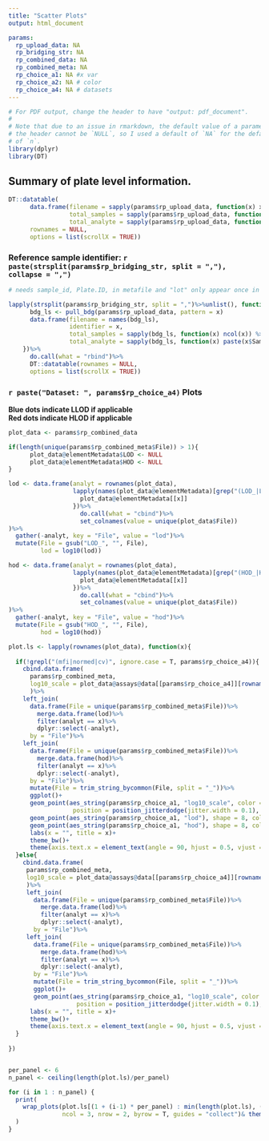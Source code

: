 ```yaml
---
title: "Scatter Plots"
output: html_document

params:
  rp_upload_data: NA
  rp_bridging_str: NA
  rp_combined_data: NA
  rp_combined_meta: NA
  rp_choice_a1: NA #x var
  rp_choice_a2: NA # color 
  rp_choice_a4: NA # datasets
---
```


```r
# For PDF output, change the header to have "output: pdf_document".
#
# Note that due to an issue in rmarkdown, the default value of a parameter in
# the header cannot be `NULL`, so I used a default of `NA` for the default value
# of `n`.
library(dplyr)
library(DT)
```


## Summary of plate level information.


```r
DT::datatable(
      data.frame(filename = sapply(params$rp_upload_data, function(x) x$File[1]) %>% unlist(),
                 total_samples = sapply(params$rp_upload_data, function(x) ncol(x)) %>% unlist(),
                 total_analyte = sapply(params$rp_upload_data, function(x) nrow(x)) %>% unlist()),
      rownames = NULL,
      options = list(scrollX = TRUE))
```
 
### Reference sample identifier: `r paste(strsplit(params$rp_bridging_str, split = ","), collapse = ",")`

```r
# needs sample_id, Plate.ID, in metafile and "lot" only appear once in column names

lapply(strsplit(params$rp_bridging_str, split = ",")%>%unlist(), function(x){
      bdg_ls <- pull_bdg(params$rp_upload_data, pattern = x)
      data.frame(filename = names(bdg_ls),
                 identifier = x,
                 total_samples = sapply(bdg_ls, function(x) ncol(x)) %>% unlist(),
                 total_analyte = sapply(bdg_ls, function(x) paste(x$Sample, collapse = ",")) %>% unlist())
    })%>%
      do.call(what = "rbind")%>%
      DT::datatable(rownames = NULL,
      options = list(scrollX = TRUE))

```

### `r paste("Dataset: ", params$rp_choice_a4)` Plots

**Blue dots indicate LLOD if applicable**  
**Red dots indicate HLOD if applicable**  

```r
plot_data <- params$rp_combined_data

if(length(unique(params$rp_combined_meta$File)) > 1){
      plot_data@elementMetadata$LOD <- NULL
      plot_data@elementMetadata$HOD <- NULL
}

lod <- data.frame(analyt = rownames(plot_data),
                  lapply(names(plot_data@elementMetadata)[grep("(LOD_|LOD)", names(plot_data@elementMetadata))], function(x){
                    plot_data@elementMetadata[[x]]
                  })%>%
                    do.call(what = "cbind")%>%
                    set_colnames(value = unique(plot_data$File))
)%>%
  gather(-analyt, key = "File", value = "lod")%>%
  mutate(File = gsub("LOD_", "", File),
         lod = log10(lod))

hod <- data.frame(analyt = rownames(plot_data),
                  lapply(names(plot_data@elementMetadata)[grep("(HOD_|HOD)", names(plot_data@elementMetadata))], function(x){
                    plot_data@elementMetadata[[x]]
                  })%>%
                    do.call(what = "cbind")%>%
                    set_colnames(value = unique(plot_data$File))
)%>%
  gather(-analyt, key = "File", value = "hod")%>%
  mutate(File = gsub("HOD_", "", File),
         hod = log10(hod))

plot.ls <- lapply(rownames(plot_data), function(x){
  
  if(!grepl("(mfi|normed|cv)", ignore.case = T, params$rp_choice_a4)){
    cbind.data.frame(
      params$rp_combined_meta,
      log10_scale = plot_data@assays@data[[params$rp_choice_a4]][rownames(plot_data) == x, ]%>%as.numeric()%>%log10()
      )%>%
    left_join(
      data.frame(File = unique(params$rp_combined_meta$File))%>%
        merge.data.frame(lod)%>%
        filter(analyt == x)%>%
        dplyr::select(-analyt),
      by = "File")%>% 
    left_join(
      data.frame(File = unique(params$rp_combined_meta$File))%>%
        merge.data.frame(hod)%>%
        filter(analyt == x)%>%
        dplyr::select(-analyt),
      by = "File")%>%
      mutate(File = trim_string_bycommon(File, split = "_"))%>%
      ggplot()+
      geom_point(aes_string(params$rp_choice_a1, "log10_scale", color = params$rp_choice_a2),
                  position = position_jitterdodge(jitter.width = 0.1), shape = 21)+
      geom_point(aes_string(params$rp_choice_a1, "lod"), shape = 8, color = "blue")+
      geom_point(aes_string(params$rp_choice_a1, "hod"), shape = 8, color = "red")+
      labs(x = "", title = x)+
      theme_bw()+
      theme(axis.text.x = element_text(angle = 90, hjust = 0.5, vjust = 0.5, size = 8))
  }else{
    cbind.data.frame(
     params$rp_combined_meta,
     log10_scale = plot_data@assays@data[[params$rp_choice_a4]][rownames(plot_data) == x, ]%>%as.numeric()%>%log10()
     )%>%
     left_join(
       data.frame(File = unique(params$rp_combined_meta$File))%>%
         merge.data.frame(lod)%>%
         filter(analyt == x)%>%
         dplyr::select(-analyt),
       by = "File")%>% 
     left_join(
       data.frame(File = unique(params$rp_combined_meta$File))%>%
         merge.data.frame(hod)%>%
         filter(analyt == x)%>%
         dplyr::select(-analyt),
       by = "File")%>%
       mutate(File = trim_string_bycommon(File, split = "_"))%>%
       ggplot()+
       geom_point(aes_string(params$rp_choice_a1, "log10_scale", color = params$rp_choice_a2),
                   position = position_jitterdodge(jitter.width = 0.1), shape = 21)+
      labs(x = "", title = x)+
      theme_bw()+
      theme(axis.text.x = element_text(angle = 90, hjust = 0.5, vjust = 0.5, size = 8))
  }
  
})    


per_panel <- 6
n_panel <- ceiling(length(plot.ls)/per_panel)

for (i in 1 : n_panel) {
  print(
    wrap_plots(plot.ls[(1 + (i-1) * per_panel) : min(length(plot.ls), (per_panel + (i-1) * per_panel))],
               ncol = 3, nrow = 2, byrow = T, guides = "collect")& theme(legend.position = 'bottom')
  )
}
```

